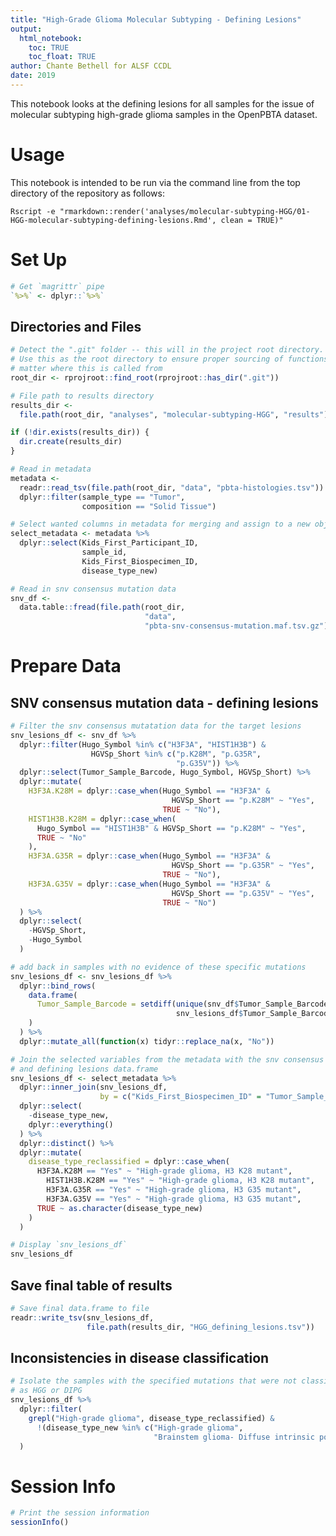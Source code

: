 ```yaml
---
title: "High-Grade Glioma Molecular Subtyping - Defining Lesions"
output: 
  html_notebook:
    toc: TRUE
    toc_float: TRUE
author: Chante Bethell for ALSF CCDL
date: 2019
---
```


This notebook looks at the defining lesions for all samples for the issue of 
molecular subtyping high-grade glioma samples in the OpenPBTA dataset. 

# Usage

This notebook is intended to be run via the command line from the top directory
of the repository as follows:

`Rscript -e "rmarkdown::render('analyses/molecular-subtyping-HGG/01-HGG-molecular-subtyping-defining-lesions.Rmd', clean = TRUE)"`

# Set Up

```r
# Get `magrittr` pipe
`%>%` <- dplyr::`%>%`
```

## Directories and Files

```r
# Detect the ".git" folder -- this will in the project root directory.
# Use this as the root directory to ensure proper sourcing of functions no
# matter where this is called from
root_dir <- rprojroot::find_root(rprojroot::has_dir(".git"))

# File path to results directory
results_dir <-
  file.path(root_dir, "analyses", "molecular-subtyping-HGG", "results")

if (!dir.exists(results_dir)) {
  dir.create(results_dir)
}

# Read in metadata
metadata <-
  readr::read_tsv(file.path(root_dir, "data", "pbta-histologies.tsv")) %>%
  dplyr::filter(sample_type == "Tumor",
                composition == "Solid Tissue") 

# Select wanted columns in metadata for merging and assign to a new object
select_metadata <- metadata %>%
  dplyr::select(Kids_First_Participant_ID,
                sample_id,
                Kids_First_Biospecimen_ID,
                disease_type_new)

# Read in snv consensus mutation data
snv_df <-
  data.table::fread(file.path(root_dir,
                              "data",
                              "pbta-snv-consensus-mutation.maf.tsv.gz"))
```

# Prepare Data 

## SNV consensus mutation data - defining lesions

```r
# Filter the snv consensus mutatation data for the target lesions
snv_lesions_df <- snv_df %>%
  dplyr::filter(Hugo_Symbol %in% c("H3F3A", "HIST1H3B") &
                  HGVSp_Short %in% c("p.K28M", "p.G35R",
                                     "p.G35V")) %>%
  dplyr::select(Tumor_Sample_Barcode, Hugo_Symbol, HGVSp_Short) %>%
  dplyr::mutate(
    H3F3A.K28M = dplyr::case_when(Hugo_Symbol == "H3F3A" &
                                    HGVSp_Short == "p.K28M" ~ "Yes",
                                  TRUE ~ "No"),
    HIST1H3B.K28M = dplyr::case_when(
      Hugo_Symbol == "HIST1H3B" & HGVSp_Short == "p.K28M" ~ "Yes",
      TRUE ~ "No"
    ),
    H3F3A.G35R = dplyr::case_when(Hugo_Symbol == "H3F3A" &
                                    HGVSp_Short == "p.G35R" ~ "Yes",
                                  TRUE ~ "No"),
    H3F3A.G35V = dplyr::case_when(Hugo_Symbol == "H3F3A" &
                                    HGVSp_Short == "p.G35V" ~ "Yes",
                                  TRUE ~ "No")
  ) %>%
  dplyr::select(
    -HGVSp_Short,
    -Hugo_Symbol
  ) 

# add back in samples with no evidence of these specific mutations
snv_lesions_df <- snv_lesions_df %>%
  dplyr::bind_rows(
    data.frame(
      Tumor_Sample_Barcode = setdiff(unique(snv_df$Tumor_Sample_Barcode),
                                     snv_lesions_df$Tumor_Sample_Barcode)
    )
  ) %>%
  dplyr::mutate_all(function(x) tidyr::replace_na(x, "No"))

# Join the selected variables from the metadata with the snv consensus mutation
# and defining lesions data.frame
snv_lesions_df <- select_metadata %>%
  dplyr::inner_join(snv_lesions_df,
                    by = c("Kids_First_Biospecimen_ID" = "Tumor_Sample_Barcode")) %>%
  dplyr::select(
    -disease_type_new,
    dplyr::everything()
  ) %>%
  dplyr::distinct() %>%
  dplyr::mutate(
    disease_type_reclassified = dplyr::case_when(
      H3F3A.K28M == "Yes" ~ "High-grade glioma, H3 K28 mutant",
        HIST1H3B.K28M == "Yes" ~ "High-grade glioma, H3 K28 mutant",
        H3F3A.G35R == "Yes" ~ "High-grade glioma, H3 G35 mutant",
        H3F3A.G35V == "Yes" ~ "High-grade glioma, H3 G35 mutant",
      TRUE ~ as.character(disease_type_new)
    )
  )

# Display `snv_lesions_df`
snv_lesions_df 
```

## Save final table of results

```r
# Save final data.frame to file
readr::write_tsv(snv_lesions_df,
                 file.path(results_dir, "HGG_defining_lesions.tsv"))
```

## Inconsistencies in disease classification

```r
# Isolate the samples with the specified mutations that were not classified
# as HGG or DIPG
snv_lesions_df %>%
  dplyr::filter(
    grepl("High-grade glioma", disease_type_reclassified) &
      !(disease_type_new %in% c("High-grade glioma", 
                                "Brainstem glioma- Diffuse intrinsic pontine glioma"))
  )
```

# Session Info

```r
# Print the session information
sessionInfo()
```

